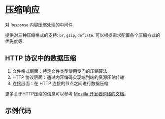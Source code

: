 # 压缩响应

对 `Response` 内容压缩处理的中间件.

提供对三种压缩格式的支持: `br`, `gzip`, `deflate`. 可以根据需求配置各个压缩方式的优先度等.

## HTTP 协议中的数据压缩

1. 文件格式层面：特定文件类型使用专门的压缩算法
2. HTTP 协议层面：通过内容编码实现端到端的资源压缩传输
3. 连接层面：在 HTTP 连接的节点之间进行数据压缩

更多关于HTTP压缩的信息可以参考 [Mozilla 开发者网络的文档](https://developer.mozilla.org/zh-CN/docs/Web/HTTP/Guides/Compression)。

## 示例代码


<Tabs>
  <Tab label="main.rs">
    <CompressionCode/>
  </Tab>
  <Tab label="Cargo.toml">
    <CompressionCargoCode/>
  </Tab>
</Tabs>
